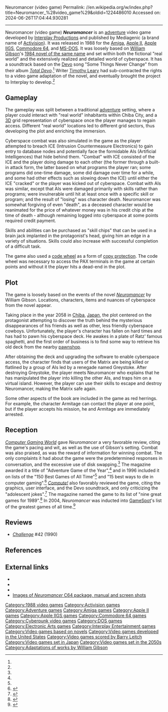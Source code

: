 Neuromancer (video game)
Permalink: //en.wikipedia.org/w/index.php?title=Neuromancer_%28video_game%29&oldid=1224486010
Accessed on: 2024-06-26T17:04:44.930281



------
Neuromancer (video game)
{{Use British English|date=August 2015}}
{{Use dmy dates|date=August 2015}}
{{Infobox video game
| title       = Neuromancer
| image       = Neuromancer1988.jpg
| alt         = The game's cover art
| developer   = [[Interplay Entertainment|Interplay Productions]]
| publisher   = Interplay Productions{{efn|Distributed in North America by [[Activision|Mediagenic]] and licensed in Europe by [[Electronic Arts]]}}
| producer    = [[Brian Fargo]]<br />Troy P. Worrell
| designer    = Bruce Balfour<br />Brian Fargo<br />Troy A. Miles<br />[[Michael A. Stackpole]]
| programmer  = Troy A. Miles
| artist      = Charles H. H. Weidman III
| composer    = Kurt Heiden<br />David Warhol
| platforms   = [[Amiga]], [[Apple II]], [[Apple IIGS]], [[Commodore 64]], [[MS-DOS]]
| released    = 1988
| genre       = [[Adventure game|Adventure]]
| modes       = [[Single-player video game|Single-player]]
}}
'''''Neuromancer''''' is an [[adventure game|adventure]] video game developed by [[Interplay Entertainment|Interplay Productions]] and published by Mediagenic (a brand name of [[Activision]]). It was released in 1988 for the [[Amiga]], [[Apple II]], [[Apple IIGS]], [[Commodore 64]], and [[MS-DOS]]. It was loosely based on [[William Gibson]]'s [[Neuromancer|1984 novel of the same name]] and set within both the fictional "real world" and the extensively realized and detailed world of cyberspace. It has a soundtrack based on the [[Devo]] song "Some Things Never Change" from their album ''[[Total Devo]]''.<ref name="Maher16"/> Writer [[Timothy Leary]] had sub-contracted the rights to a video game adaptation of the novel, and eventually brought the project to Interplay to develop.<ref name="Verge13"/>

==Gameplay==
The gameplay was split between a traditional [[adventure game|adventure]] setting, where a player could interact with "real world" inhabitants within Chiba City, and a [[3D computer graphics|3D]] grid representation of cyberspace once the player manages to regain access. Different "real world" locations led to different grid sectors, thus developing the plot and enriching the immersion.

Cyberspace combat was also simulated in the game as the player attempted to breach ICE (Intrusion Countermeasure Electronics) to gain entry to database nodes and potentially face the formidable AIs (Artificial Intelligences) that hide behind them. "Combat" with ICE consisted of the ICE and the player doing damage to each other (the former through a built-in attack form, the latter based on what programs the player ran; some programs did one-time damage, some did damage over time for a while, and some had other effects such as slowing down the ICE) until either the ICE "cracked" or the player was kicked out of cyberspace. Combat with AIs was similar, except that AIs were damaged primarily with skills rather than programs; were invulnerable until hit at least once with a specific skill or program; and the result of "losing" was character death. Neuromancer was somewhat forgiving of even "death", as a deceased character would be reanimated for the price of whatever money was in his credit chip at the time of death - although remaining logged into cyberspace at some points required credit payment.

Skills and abilities can be purchased as "skill chips" that can be used in a brain jack implanted in the protagonist's head, giving him an edge in a variety of situations. Skills could also increase with successful completion of a difficult task.

The game also used a [[code wheel]] as a form of [[copy protection]]. The code wheel was necessary to access the PAX terminals in the game at certain points and without it the player hits a dead-end in the plot.

==Plot==
The game is loosely based on the events of the novel ''[[Neuromancer]]'' by William Gibson. Locations, characters, items and nuances of cyberspace from the novel appear.

Taking place in the year 2058 in [[Chiba (city)|Chiba]], [[Japan]], the plot centered on the protagonist attempting to discover the truth behind the mysterious disappearances of his friends as well as other, less friendly cyberspace cowboys. Unfortunately, the player's character has fallen on hard times and has had to pawn his cyberspace deck. He awakes in a plate of Ratz' famous spaghetti, and the first order of business is to find some way to retrieve his old deck from the nearby [[Pawnbroker|pawnshop]].

After obtaining the deck and upgrading the software to enable cyberspace access, the character finds that users of the Matrix are being killed or flatlined by a group of AIs led by a renegade named Greystoke. After destroying Greystoke, the player meets Neuromancer who explains that he has manipulated the player into killing the other AIs, and traps him on a virtual island. However, the player can use their skills to escape and destroy Neuromancer, making the Matrix safe again.

Some other aspects of the book are included in the game as red herrings. For example, the character Armitage can contact the player at one point, but if the player accepts his mission, he and Armitage are immediately arrested.

==Reception==

''[[Computer Gaming World]]'' gave ''Neuromancer'' a very favorable review, citing the game's pacing and wit, as well as the use of Gibson's setting. Combat was also praised, as was the reward of information for winning combat. The only complaints it had about the game were the predetermined responses in conversation, and the excessive use of disk swapping.<ref name="CGW"/> The magazine awarded it a title of "Adventure Game of the Year",<ref name="CGW2"/> and in 1996 included it on lists of the "150 Best Games of All Time"<ref name=CGW1996/> and "15 best ways to die in computer gaming".<ref name="cgw199611bestwaystodie">{{cite news | url=http://www.cgwmuseum.org/galleries/index.php?year=1996&pub=2&id=148 | title=The 15 Best Ways To Die In Computer Gaming | magazine=Computer Gaming World | date=November 1996 | access-date=25 March 2016 | page=107}}</ref> ''[[Compute!]]'' also favorably reviewed the game, citing the graphics, user interface, and the Devo soundtrack, and only criticizing the "adolescent jokes".<ref name="farrell198904">{{cite news | url=https://archive.org/stream/1989-04-compute-magazine/Compute_Issue_107_1989_Apr#page/n63/mode/2up | title=Neuromancer | work=Compute! | date=April 1989 | access-date=11 November 2013 | author=Farrell, Keith | pages=62}}</ref> The magazine named the game to its list of "nine great games for 1989".<ref name="gutman198907">{{cite news | url=https://archive.org/stream/1989-07-compute-magazine/Compute_Issue_110_1989_Jul#page/n19/mode/2up | title=Nine for '89 | work=Compute! | date=July 1989 | access-date=11 November 2013 | author=Gutman, Dan | pages=19}}</ref> In 2004, ''Neuromancer'' was inducted into [[GameSpot]]'s list of the greatest games of all time.<ref name="Gamespot">{{cite web|url=http://www.gamespot.com/gamespot/features/all/greatestgames/p-37.html|title=The Greatest Games of All Time: ''Neuromancer''|website=[[GameSpot]]|archive-url=https://web.archive.org/web/20071017062953/http://www.gamespot.com/gamespot/features/all/greatestgames/p-37.html | archive-date=October 17, 2007}}</ref>

==Reviews==
*''[[Challenge (game magazine)|Challenge]]'' #42 (1990)

==References==
{{notelist}}
{{reflist|refs=
<ref name="Maher16">{{cite web | url=https://www.filfre.net/2016/11/turning-on-booting-up-and-jacking-into-neuromancer/ | title=Turning on, Booting up, and Jacking into Neuromancer | date = 11 November 2016 | last = Maher| first = Jimmy | periodical = The Digital Antiquarian | access-date=8 June 2021}}</ref>
<ref name="Verge13">{{cite web | url=https://www.theverge.com/2013/10/1/4791566/timothy-learys-neuromancer-video-game-could-have-been-incredible|title=Timothy Leary's 'Neuromancer' video game could have been incredible | date = 1 October 2013 | last = Robertson | first = Adi | periodical = [[The Verge]] | access-date=8 June 2021}}</ref>
<ref name = "CGW">{{citation |issue=57 | date = March 1989 | last = Seacat | first = Douglas | magazine = [[Computer Gaming World]] | title = Cyberspace Rider  | pages = 40, 51}}</ref>
<ref name = "CGW2">{{citation | date = October 1989 | magazine = [[Computer Gaming World]] | title = Game of the Year Awards  | pages = 8}}</ref>
<ref name="CGW1996">{{cite news | url=http://www.cgwmuseum.org/galleries/index.php?year=1996&pub=2&id=148 | title=150 Best Games of All Time | magazine=Computer Gaming World | date=November 1996 | access-date=25 March 2016 | pages=64–80}}</ref>
}}

==External links==
* {{abime|id=955}}
* {{moby game|id=/neuromancer|name=''Neuromancer''}}
* {{Internet Archive game|id=msdos_Neuromancer_1988}}
* [http://www.c64sets.com/set.html?id=8 Images of ''Neuromancer'' C64 package, manual and screen shots]

{{William Gibson}}

[[Category:1988 video games]]
[[Category:Activision games]]
[[Category:Adventure games]]
[[Category:Amiga games]]
[[Category:Apple II games]]
[[Category:Apple IIGS games]]
[[Category:Commodore 64 games]]
[[Category:Cyberpunk video games]]
[[Category:DOS games]]
[[Category:Electronic Arts games]]
[[Category:Interplay Entertainment games]]
[[Category:Video games based on novels]]
[[Category:Video games developed in the United States]]
[[Category:Video games scored by Barry Leitch]]
[[Category:Video games set in Japan]]
[[Category:Video games set in the 2050s]]
[[Category:Adaptations of works by William Gibson]]